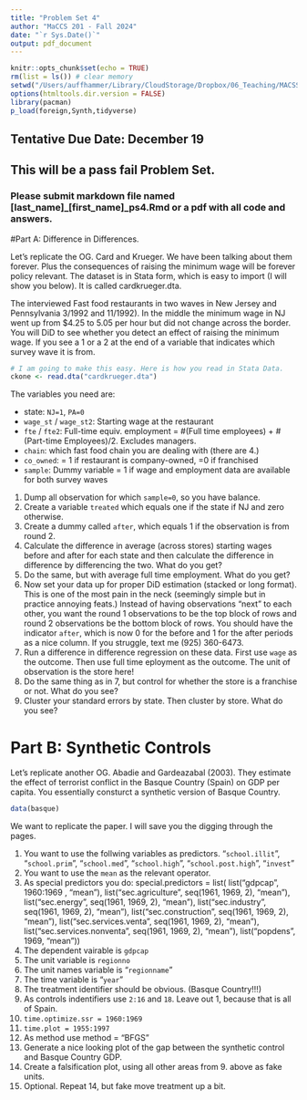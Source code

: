 ```yaml
---
title: "Problem Set 4"
author: "MaCCS 201 - Fall 2024"
date: "`r Sys.Date()`"
output: pdf_document
---
```


```r
knitr::opts_chunk$set(echo = TRUE)
rm(list = ls()) # clear memory
setwd("/Users/auffhammer/Library/CloudStorage/Dropbox/06_Teaching/MACSS/2024/code/private-repository1/Probelm Set 4")
options(htmltools.dir.version = FALSE)
library(pacman)
p_load(foreign,Synth,tidyverse)

```
## Tentative Due Date: December 19
## This will be a pass fail Problem Set. 
### Please submit markdown file named [last_name]_[first_name]_ps4.Rmd or a pdf with all code and answers. 

#Part A: Difference in Differences.

Let's replicate the OG. Card and Krueger. We have been talking about them forever. Plus the consequences of raising the minimum wage will be forever policy relevant. The dataset is in Stata form, which is easy to import (I will show you below). It is called cardkrueger.dta.

The interviewed Fast food restaurants in two waves in New Jersey and Pennsylvania 3/1992 and 11/1992). In the middle the minimum wage in NJ went up from $4.25 to 5.05 per hour but did not change across the border. You will DiD to see whether you detect an effect of raising the minimum wage. If you see a 1 or a 2 at the end of a variable that indicates which survey wave it is from. 

```R
# I am going to make this easy. Here is how you read in Stata Data. 
ckone <- read.dta("cardkrueger.dta")
```

The variables you need are:

- state:	 `NJ=1`, `PA=0`
- `wage_st` / `wage_st2`:	Starting wage at the restaurant
- `fte` / `fte2`:	Full-time equiv. employment = #(Full time employees) + #(Part-time Employees)/2. Excludes managers.
- `chain`: 	which fast food chain you are dealing with (there are 4.)
- `co_owned`:	= 1 if restaurant is company-owned, =0 if franchised
- `sample`:	Dummy variable = 1 if wage and employment data are available for both survey waves 

1. Dump all observation for which `sample=0`, so you have balance. 
2. Create a variable `treated` which equals one if the state if NJ and zero otherwise. 
3. Create a dummy called `after`, which equals 1 if the observation is from round 2. 
4. Calculate the difference in average (across stores) starting wages before and after for each state and then calculate the difference in difference by differencing the two. What do you get?
5. Do the same, but with average full time employment. What do you get? 
6. Now set your data up for proper DiD estimation (stacked or long format). This is one of the most pain in the neck (seemingly simple but in practice annoying feats.) Instead of having observations "next" to each other, you want the round 1 observations to be the top block of rows and round 2 observations be the bottom block of rows. You should have the indicator `after`, which is now 0 for the before and 1 for the after periods as a nice column. If you struggle, text me (925) 360-6473. 
7. Run a difference in difference regression on these data. First use `wage` as the outcome. Then use full time eployment as the outcome. The unit of observation is the store here! 
8.  Do the same thing as in 7, but control for whether the store is a franchise or not. What do you see?
9. Cluster your standard errors by state. Then cluster by store. What do you see? 

# Part B: Synthetic Controls
Let's replicate another OG. Abadie and Gardeazabal (2003). They estimate the effect of terrorist conflict in the Basque Country (Spain) on GDP per capita. You essentially consturct a synthetic version of Basque Country. 

```R
data(basque)
```

We want to replicate the paper. I will save you the digging through the pages. 

1. You want to use the follwing variables as predictors. "`school.illit`", "`school.prim`", "`school.med`", "`school.high`", "`school.post.high`", "`invest`"
2. You want to use the `mean` as the relevant operator. 
3. As special predictors you do: special.predictors = list(
  list("gdpcap", 1960:1969 , "mean"),
  list("sec.agriculture",
       seq(1961, 1969, 2), "mean"),
  list("sec.energy", seq(1961, 1969, 2), "mean"),
  list("sec.industry", seq(1961, 1969, 2), "mean"),
  list("sec.construction", seq(1961, 1969, 2), "mean"),
  list("sec.services.venta", seq(1961, 1969, 2), "mean"),
  list("sec.services.nonventa", seq(1961, 1969, 2), "mean"),
  list("popdens", 1969, "mean"))
4. The dependent vairable is `gdpcap` 
5. The unit variable is `regionno`
6. The unit names variable is "`regionname`"
7. The time variable is "`year`"
8. The treatment identifier should be obvious. (Basque Country!!!)
9. As controls indentifiers use `2:16` and `18`. Leave out 1, because that is all of Spain. 
10. `time.optimize.ssr = 1960:1969`
11. `time.plot = 1955:1997`
12. As method use method = "BFGS"
13. Generate a nice looking plot of the gap between the synthetic control and Basque Country GDP. 
14. Create a falsification plot, using all other areas from 9. above as fake units.
15. Optional. Repeat 14, but fake move treatment up a bit. 